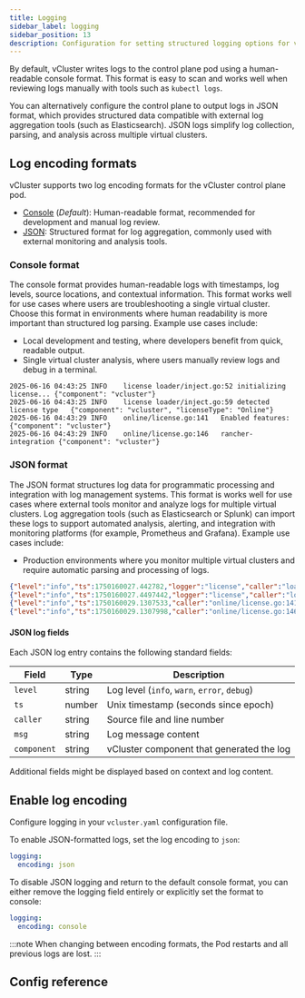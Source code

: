 ```yaml
---
title: Logging
sidebar_label: logging
sidebar_position: 13
description: Configuration for setting structured logging options for vCluster.
---
```



By default, vCluster writes logs to the control plane pod using a human-readable console format. This format is easy to scan and works well when reviewing logs manually with tools such as `kubectl logs`. 

You can alternatively configure the control plane to output logs in JSON format, which provides structured data compatible with external log aggregation tools (such as Elasticsearch). JSON logs simplify log collection, parsing, and analysis across multiple virtual clusters.

## Log encoding formats

vCluster supports two log encoding formats for the vCluster control plane pod.

- [Console](#console-format) (_Default_): Human-readable format, recommended for development and manual log review.
- [JSON](#json-format): Structured format for log aggregation, commonly used with external monitoring and analysis tools. 

### Console format

The console format provides human-readable logs with timestamps, log levels, source locations, and contextual information. This format works well for use cases where users are troubleshooting a single virtual cluster. Choose this format in environments where human readability is more important than structured log parsing. Example use cases include:

- Local development and testing, where developers benefit from quick, readable output.
- Single virtual cluster analysis, where users manually review logs and debug in a terminal.

```text
2025-06-16 04:43:25	INFO	license	loader/inject.go:52	initializing license...	{"component": "vcluster"}
2025-06-16 04:43:25	INFO	license	loader/inject.go:59	detected license type	{"component": "vcluster", "licenseType": "Online"}
2025-06-16 04:43:29	INFO	online/license.go:141	Enabled features:	{"component": "vcluster"}
2025-06-16 04:43:29	INFO	online/license.go:146	rancher-integration	{"component": "vcluster"}
```

<!-- vale off -->
### JSON format

The JSON format structures log data for programmatic processing and integration with log management systems. This format is works well for use cases where external tools monitor and analyze logs for multiple virtual clusters. Log aggregation tools (such as Elasticsearch or Splunk) can import these logs to support automated analysis, alerting, and integration with monitoring platforms (for example, Prometheus and Grafana). Example use cases include:

- Production environments where you monitor multiple virtual clusters and require automatic parsing and processing of logs.

```json
{"level":"info","ts":1750160027.442782,"logger":"license","caller":"loader/inject.go:52","msg":"initializing license...","component":"vcluster"}
{"level":"info","ts":1750160027.4497442,"logger":"license","caller":"loader/inject.go:59","msg":"detected license type","component":"vcluster","licenseType":"Online"}
{"level":"info","ts":1750160029.1307533,"caller":"online/license.go:141","msg":"Enabled features:","component":"vcluster"}
{"level":"info","ts":1750160029.1307998,"caller":"online/license.go:146","msg":"connected-clusters","component":"vcluster"}
```

#### JSON log fields

Each JSON log entry contains the following standard fields:

| Field | Type | Description |
|-------|------|-------------|
| `level` | string | Log level (`info`, `warn`, `error`, `debug`) |
| `ts`    | number | Unix timestamp (seconds since epoch) |
| `caller`| string | Source file and line number |
| `msg`   | string | Log message content |
| `component` | string | vCluster component that generated the log |

Additional fields might be displayed based on context and log content.

## Enable log encoding

Configure logging in your `vcluster.yaml` configuration file. 

To enable JSON-formatted logs, set the log encoding to `json`:

```yaml 
logging:
  encoding: json
```

To disable JSON logging and return to the default console format, you can either remove the logging field entirely or explicitly set the format to console:

```yaml
logging:
  encoding: console
```

:::note
When changing between encoding formats, the Pod restarts and all previous logs are lost. 
:::

## Config reference

<Logging />

